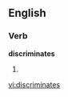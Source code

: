 
==English==

===Verb===
'''discriminates'''

# {{third-person singular of|[[discriminate]]}}

[[vi:discriminates]]